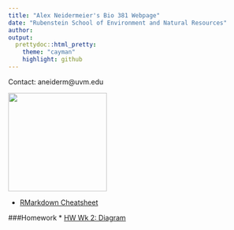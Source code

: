 ```yaml
---
title: "Alex Neidermeier's Bio 381 Webpage"
date: "Rubenstein School of Environment and Natural Resources"
author: 
output: 
  prettydoc::html_pretty:
    theme: "cayman"
    highlight: github
---
```


<p align="center">
Contact: aneiderm@uvm.edu

<img src="Zoltar.jpeg" width="200" height="200" />

* [RMarkdown Cheatsheet](https://www.rstudio.com/wp-content/uploads/2015/02/rmarkdown-cheatsheet.pdf) 

###Homework
* [HW Wk 2: Diagram](Graphs_for_wk_2.html)